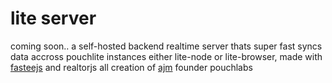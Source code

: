  # lite server
  coming soon..
 a self-hosted  backend realtime server thats super fast syncs data accross pouchlite instances either lite-node or lite-browser,
 made with [fasteejs](https://fasteejs.top) and realtorjs all creation of [ajm](https://x.com/ajm_ke) founder pouchlabs